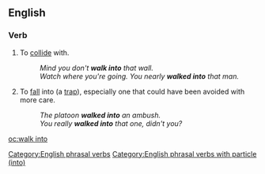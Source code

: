 ==English==

===Verb===
{{en-verb|head=[[walk]] [[into]]|walks into|walking into|walked into}}

# To [[collide]] with.
#: ''Mind you don't '''walk into''' that wall.''
#: ''Watch where you're going. You nearly '''walked into''' that man.''
# To [[fall]] into (a [[trap]]), especially one that could have been avoided with more care.
#: ''The platoon '''walked into''' an ambush.''
#: ''You really '''walked into''' that one, didn't you?''

[[Category:English phrasal verbs]]
[[Category:English phrasal verbs with particle (into)]]

[[oc:walk into]]